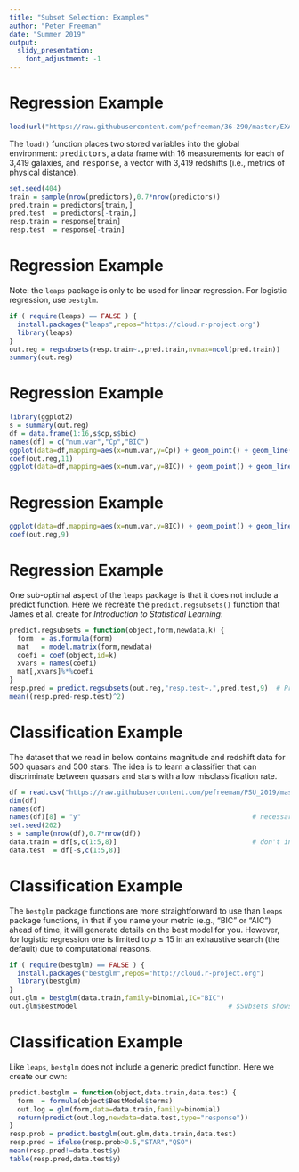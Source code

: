 ```yaml
---
title: "Subset Selection: Examples"
author: "Peter Freeman"
date: "Summer 2019"
output: 
  slidy_presentation:
    font_adjustment: -1
---
```


Regression Example
===

```r
load(url("https://raw.githubusercontent.com/pefreeman/36-290/master/EXAMPLE_DATASETS/PHOTO_MORPH/photo_morph.Rdata"))
```
The `load()` function places two stored variables into the global environment: <tt>predictors</tt>, a data frame with 16 measurements for each of 3,419 galaxies, and <tt>response</tt>, a vector with 3,419 redshifts (i.e., metrics of physical distance).
```r
set.seed(404)
train = sample(nrow(predictors),0.7*nrow(predictors))
pred.train = predictors[train,]
pred.test  = predictors[-train,]
resp.train = response[train]
resp.test  = response[-train]
```

Regression Example
===

Note: the `leaps` package is only to be used for linear regression. For logistic regression, use `bestglm`.
```r
if ( require(leaps) == FALSE ) {
  install.packages("leaps",repos="https://cloud.r-project.org")
  library(leaps)
}
out.reg = regsubsets(resp.train~.,pred.train,nvmax=ncol(pred.train))
summary(out.reg)
```

Regression Example
===

```r
library(ggplot2)
s = summary(out.reg)
df = data.frame(1:16,s$cp,s$bic)
names(df) = c("num.var","Cp","BIC")
ggplot(data=df,mapping=aes(x=num.var,y=Cp)) + geom_point() + geom_line() + ylim(0,100)
coef(out.reg,11)
ggplot(data=df,mapping=aes(x=num.var,y=BIC)) + geom_point() + geom_line() + ylim(-2300,-2100)
```

Regression Example
===

```r
ggplot(data=df,mapping=aes(x=num.var,y=BIC)) + geom_point() + geom_line() + ylim(-2300,-2100)
coef(out.reg,9)
```

Regression Example
===

One sub-optimal aspect of the `leaps` package is that it does not include a predict function. Here we recreate the `predict.regsubsets()` function that James et al. create for *Introduction to Statistical Learning*:
```r
predict.regsubsets = function(object,form,newdata,k) {
  form  = as.formula(form)
  mat   = model.matrix(form,newdata)
  coefi = coef(object,id=k)
  xvars = names(coefi)
  mat[,xvars]%*%coefi
}
resp.pred = predict.regsubsets(out.reg,"resp.test~.",pred.test,9)  # Predictions for BIC
mean((resp.pred-resp.test)^2)
```

Classification Example
===

The dataset that we read in below contains magnitude and redshift data for 500 quasars and 500 stars. The idea is to learn a classifier that can discriminate between quasars and stars with a low misclassification rate.
```r
df = read.csv("https://raw.githubusercontent.com/pefreeman/PSU_2019/master/StarQuasar.csv")
dim(df)
names(df)
names(df)[8] = "y"                                           # necessary tweak for bestglm: response is "y"
set.seed(202)
s = sample(nrow(df),0.7*nrow(df))
data.train = df[s,c(1:5,8)]                                  # don't include redshift or redshift error!
data.test  = df[-s,c(1:5,8)]
```

Classification Example
===

The `bestglm` package functions are more straightforward to use than `leaps` package functions, in that if you name your metric (e.g., "BIC" or "AIC") ahead of time, it will generate details on the best model for you. However, for logistic regression one is limited to $p \leq 15$ in an exhaustive search (the default) due to computational reasons.
```r
if ( require(bestglm) == FALSE ) {
  install.packages("bestglm",repos="http://cloud.r-project.org")
  library(bestglm)
}
out.glm = bestglm(data.train,family=binomial,IC="BIC")
out.glm$BestModel                                      # $Subsets shows results for all k=1,p
```

Classification Example
===

Like `leaps`, `bestglm` does not include a generic predict function. Here we create our own:
```r
predict.bestglm = function(object,data.train,data.test) {
  form  = formula(object$BestModel$terms)
  out.log = glm(form,data=data.train,family=binomial)
  return(predict(out.log,newdata=data.test,type="response"))
}
resp.prob = predict.bestglm(out.glm,data.train,data.test)
resp.pred = ifelse(resp.prob>0.5,"STAR","QSO")
mean(resp.pred!=data.test$y)
table(resp.pred,data.test$y)
```

